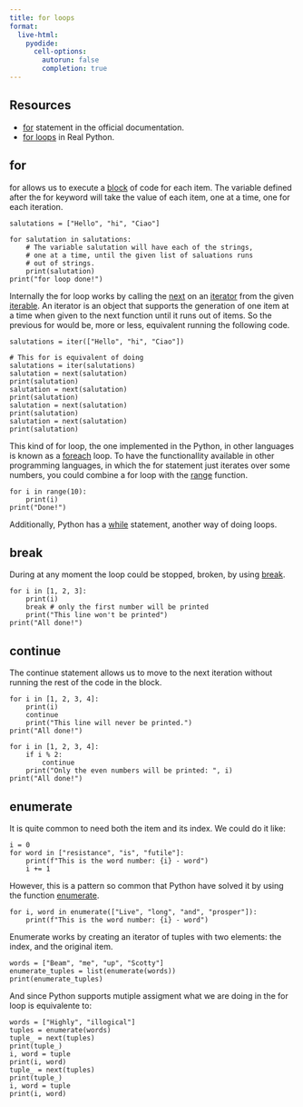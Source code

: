 ```yaml
---
title: for loops
format:
  live-html:
    pyodide:
      cell-options:
        autorun: false
        completion: true
---
```


## Resources

- [for](https://docs.python.org/3/tutorial/controlflow.html#for-statements) statement in the official documentation.
- [for loops](https://realpython.com/python-for-loop/) in Real Python.

## for

for allows us to execute a [block](block.qmd) of code for each item.
The variable defined after the for keyword will take the value of each item, one at a time, one for each iteration.

```pyodide

salutations = ["Hello", "hi", "Ciao"]

for salutation in salutations:
    # The variable salutation will have each of the strings,
    # one at a time, until the given list of saluations runs
    # out of strings.
    print(salutation)
print("for loop done!")

```

Internally the for loop works by calling the [next](https://docs.python.org/3/library/functions.html#next) on an [iterator](https://docs.python.org/3/glossary.html#term-iterator) from the given [iterable](https://docs.python.org/3/glossary.html#term-iterable).
An iterator is an object that supports the generation of one item at a time when given to the next function until it runs out of items.
So the previous for would be, more or less, equivalent running the following code.

```pyodide

salutations = iter(["Hello", "hi", "Ciao"])

# This for is equivalent of doing
salutations = iter(salutations)
salutation = next(salutation)
print(salutation)
salutation = next(salutation)
print(salutation)
salutation = next(salutation)
print(salutation)
salutation = next(salutation)
print(salutation)

```

This kind of for loop, the one implemented in the Python, in other languages is known as a [foreach](https://en.wikipedia.org/wiki/Foreach_loop) loop.
To have the functionallity available in other programming languages, in which the for statement just iterates over some numbers, you could combine a for loop with the [range](https://docs.python.org/3/library/functions.html#func-range) function.

```pyodide

for i in range(10):
    print(i)
print("Done!")
```

Additionally, Python has a [while](https://docs.python.org/3/reference/compound_stmts.html#the-while-statement) statement, another way of doing loops.

## break

During at any moment the loop could be stopped, broken, by using [break](https://docs.python.org/3/reference/simple_stmts.html#break).

```pyodide

for i in [1, 2, 3]:
    print(i)
    break # only the first number will be printed
    print("This line won't be printed")
print("All done!")

```

## continue

The continue statement allows us to move to the next iteration without running the rest of the code in the block.

```pyodide

for i in [1, 2, 3, 4]:
    print(i)
    continue
    print("This line will never be printed.")
print("All done!")

```

```pyodide

for i in [1, 2, 3, 4]:
    if i % 2:
        continue
    print("Only the even numbers will be printed: ", i)
print("All done!")

```

## enumerate

It is quite common to need both the item and its index. We could do it like:

```pyodide

i = 0
for word in ["resistance", "is", "futile"]:
    print(f"This is the word number: {i} - word")
    i += 1

```

However, this is a pattern so common that Python have solved it by using the function [enumerate](https://docs.python.org/3/library/functions.html#enumerate).

```pyodide

for i, word in enumerate(["Live", "long", "and", "prosper"]):
    print(f"This is the word number: {i} - word")

```

Enumerate works by creating an iterator of tuples with two elements: the index, and the original item.

```pyodide

words = ["Beam", "me", "up", "Scotty"]
enumerate_tuples = list(enumerate(words))
print(enumerate_tuples)

```

And since Python supports mutiple assigment what we are doing in the for loop is equivalente to:

```pyodide
words = ["Highly", "illogical"]
tuples = enumerate(words)
tuple_ = next(tuples)
print(tuple_)
i, word = tuple
print(i, word)
tuple_ = next(tuples)
print(tuple_)
i, word = tuple
print(i, word)
```
